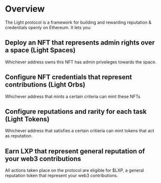 # Overview

The Light protocol is a framework for building and rewarding reputation & credentials openly on Ethereum. It lets you:

## Deploy an NFT that represents admin rights over a space (Light Spaces)

Whichever address owns this NFT has admin priveleges towards the space.

## Configure NFT credentials that represent contributions (Light Orbs)

Whichever address that mints a certain criteria can mint these NFTs

## Configure reputations and rarity for each task (Light Tokens)

Whichever address that satisfies a certain critieria can mint tokens that act as reputation.

## Earn LXP that represent general reputation of your web3 contributions

All actions taken place on the protocol are eligible for $LXP, a general reputation token that represent your web3 contributions.
